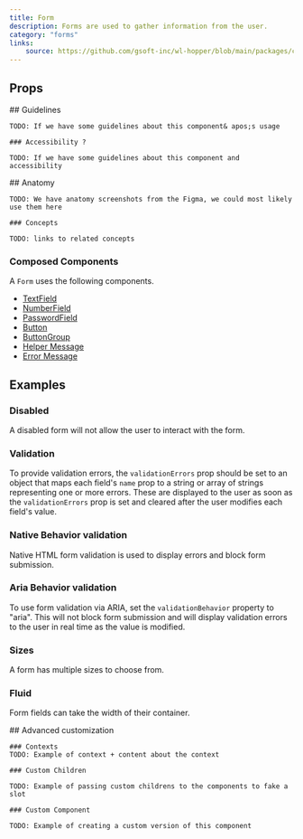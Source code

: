 ```yaml
---
title: Form
description: Forms are used to gather information from the user.
category: "forms"
links:
    source: https://github.com/gsoft-inc/wl-hopper/blob/main/packages/components/src/form/src/Form.tsx
---
```


<Example src="Form/docs/preview" />

## Props

<PropTable component="Form" />

<FeatureFlag flag="next">
    ## Guidelines

    TODO: If we have some guidelines about this component& apos;s usage

    ### Accessibility ?

    TODO: If we have some guidelines about this component and accessibility
</FeatureFlag>

<FeatureFlag flag="rc">
    ## Anatomy

    TODO: We have anatomy screenshots from the Figma, we could most likely use them here

    ### Concepts

    TODO: links to related concepts
</FeatureFlag>

### Composed Components

A `Form` uses the following components.

- [TextField](./TextField)
- [NumberField](./NumberField)
- [PasswordField](./PasswordField)
- [Button](./Button)
- [ButtonGroup](./ButtonGroup)
- [Helper Message](./HelperMessage)
- [Error Message](./ErrorMessage)

## Examples

### Disabled

A disabled form will not allow the user to interact with the form.

<Example src="Form/docs/disabled" />

### Validation

To provide validation errors, the `validationErrors` prop should be set to an object that maps each field's `name` prop
to a string or array of strings representing one or more errors. These are displayed to the user as soon as the
`validationErrors` prop is set and cleared after the user modifies each field's value.

<Example src="Form/docs/validation" />

### Native Behavior validation

Native HTML form validation is used to display errors and block form submission.

<Example src="Form/docs/nativeValidation" />

### Aria Behavior validation

To use form validation via ARIA, set the `validationBehavior` property to "aria".
This will not block form submission and will display validation errors to the user in real time as the value is modified.

<Example src="Form/docs/ariaValidation" />

### Sizes

A form has multiple sizes to choose from.

<Example src="Form/docs/size" />

### Fluid

Form fields can take the width of their container.

<Example src="Form/docs/fluid" />

<FeatureFlag flag="next">
    ## Advanced customization

    ### Contexts
    TODO: Example of context + content about the context

    ### Custom Children

    TODO: Example of passing custom childrens to the components to fake a slot

    ### Custom Component

    TODO: Example of creating a custom version of this component
</FeatureFlag>
